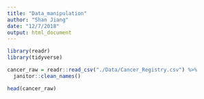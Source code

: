 ```yaml
---
title: "Data_manipulation"
author: "Shan Jiang"
date: "12/7/2018"
output: html_document
---
```

```r
library(readr)
library(tidyverse)
```

```r
cancer_raw = readr::read_csv("./Data/Cancer_Registry.csv") %>% 
  janitor::clean_names() 

head(cancer_raw)
```

